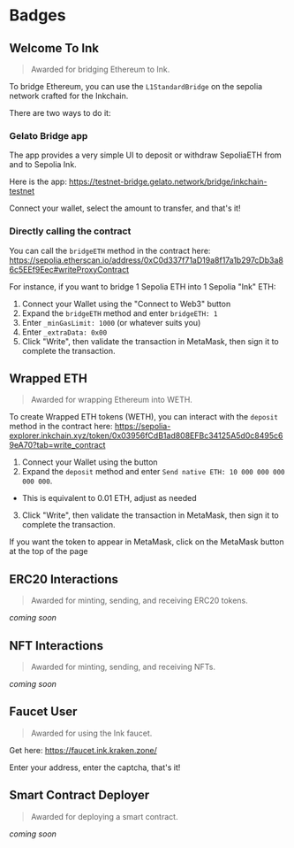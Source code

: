 # Badges

## Welcome To Ink

> Awarded for bridging Ethereum to Ink.

To bridge Ethereum, you can use the `L1StandardBridge` on the sepolia network crafted for the Inkchain.

There are two ways to do it:

### Gelato Bridge app

The app provides a very simple UI to deposit or withdraw SepoliaETH from and to Sepolia Ink.

Here is the app: https://testnet-bridge.gelato.network/bridge/inkchain-testnet

Connect your wallet, select the amount to transfer, and that's it!

### Directly calling the contract

You can call the `bridgeETH` method in the contract here: https://sepolia.etherscan.io/address/0xC0d337f71aD19a8f17a1b297cDb3a86c5EEf9Eec#writeProxyContract

For instance, if you want to bridge 1 Sepolia ETH into 1 Sepolia "Ink" ETH:

1. Connect your Wallet using the "Connect to Web3" button
2. Expand the `bridgeETH` method and enter `bridgeETH: 1`
3. Enter `_minGasLimit: 1000` (or whatever suits you)
4. Enter `_extraData: 0x00`
5. Click "Write", then validate the transaction in MetaMask, then sign it to complete the transaction.

## Wrapped ETH

> Awarded for wrapping Ethereum into WETH.

To create Wrapped ETH tokens (WETH), you can interact with the `deposit` method in the contract here: https://sepolia-explorer.inkchain.xyz/token/0x03956fCdB1ad808EFBc34125A5d0c8495c69eA70?tab=write_contract

1. Connect your Wallet using the button
2. Expand the `deposit` method and enter `Send native ETH: 10 000 000 000 000 000`.
  * This is equivalent to 0.01 ETH, adjust as needed
3. Click "Write", then validate the transaction in MetaMask, then sign it to complete the transaction.

If you want the token to appear in MetaMask, click on the MetaMask button at the top of the page

## ERC20 Interactions

> Awarded for minting, sending, and receiving ERC20 tokens.

_coming soon_

## NFT Interactions

> Awarded for minting, sending, and receiving NFTs.

_coming soon_

## Faucet User

> Awarded for using the Ink faucet.

Get here: https://faucet.ink.kraken.zone/

Enter your address, enter the captcha, that's it!

## Smart Contract Deployer

> Awarded for deploying a smart contract.

_coming soon_
